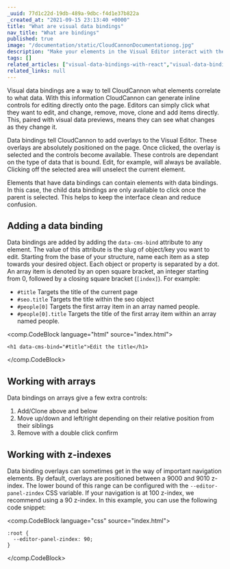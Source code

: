 ```yaml
---
_uuid: 77d1c22d-19db-489a-9dbc-f4d1e37b822a
_created_at: "2021-09-15 23:13:40 +0000"
title: "What are visual data bindings"
nav_title: "What are bindings"
published: true
image: "/documentation/static/CloudCannonDocumentationog.jpg"
description: "Make your elements in the Visual Editor interact with their data in CloudCannon"
tags: []
related_articles: ["visual-data-bindings-with-react","visual-data-bindings-with-bookshop","cloudcannon-protocol"]
related_links: null
---
```


Visual data bindings are a way to tell CloudCannon what elements correlate to what data. With this information CloudCannon can generate inline controls for editing directly onto the page. Editors can simply click what they want to edit, and change, remove, move, clone and add items directly. This, paired with visual data previews, means they can see what changes as they change it.

Data bindings tell CloudCannon to add overlays to the Visual Editor. These overlays are absolutely positioned on the page. Once clicked, the overlay is selected and the controls become available. These controls are dependant on the type of data that is bound. Edit, for example, will always be available. Clicking off the selected area will unselect the current element.

Elements that have data bindings can contain elements with data bindings. In this case, the child data bindings are only available to click once the parent is selected. This helps to keep the interface clean and reduce confusion.

## Adding a data binding
Data bindings are added by adding the `data-cms-bind` attribute to any element. The value of this attribute is the slug of object/key you want to edit. Starting from the base of your structure, name each item as a step towards your desired object. Each object or property is separated by a dot. An array item is denoted by an open square bracket, an integer starting from 0, followed by a closing square bracket (`[index]`). For example:
- `#title` Targets the title of the current page
- `#seo.title` Targets the title within the seo object
- `#people[0]` Targets the first array item in an array named people.
- `#people[0].title` Targets the title of the first array item within an array named people.

<comp.CodeBlock language="html" source="index.html">
```
<h1 data-cms-bind="#title">Edit the title</h1>
```
</comp.CodeBlock>

## Working with arrays
Data bindings on arrays give a few extra controls:

1. Add/Clone above and below
2. Move up/down and left/right depending on their relative position from their siblings
3. Remove with a double click confirm

## Working with z-indexes
Data binding overlays can sometimes get in the way of important navigation elements. By default, overlays are positioned between a 9000 and 9010 z-index. The lower bound of this range can be configured with the `--editor-panel-zindex` CSS variable. If your navigation is at 100 z-index, we recommend using a 90 z-index. In this example, you can use the following code snippet:

<comp.CodeBlock language="css" source="index.html">
```
:root {
  --editor-panel-zindex: 90;
}
```
</comp.CodeBlock>
